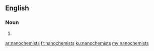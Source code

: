 ==English==

===Noun===
{{head|en|plural}}

# {{plural of|nanochemist|lang=en}}

[[ar:nanochemists]]
[[fr:nanochemists]]
[[ku:nanochemists]]
[[my:nanochemists]]
